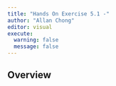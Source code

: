 ```yaml
---
title: "Hands On Exercise 5.1 -"
author: "Allan Chong"
editor: visual
execute: 
  warning: false
  message: false
---
```


## Overview
